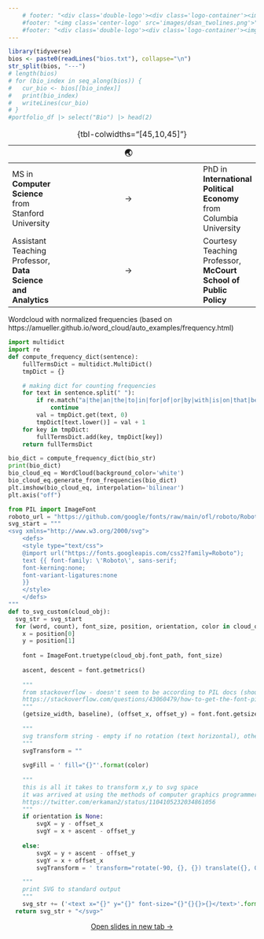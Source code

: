```yaml
---
    # footer: "<div class='double-logo'><div class='logo-container'><img class='logo-img logo-left' src='images/dsan_twolines.png'><img class='logo-img' src='images/mccourt.svg'></div></div>"
    #footer: "<img class='center-logo' src='images/dsan_twolines.png'>"
    #footer: "<div class='double-logo'><div class='logo-container'><img class='logo-img logo-left' src='images/dsan_twolines.png'><img class='logo-img' src='images/mccourt.svg'></div></div>"
---
```


```r
library(tidyverse)
bios <- paste0(readLines("bios.txt"), collapse="\n")
str_split(bios, "---")
# length(bios)
# for (bio_index in seq_along(bios)) {
#   cur_bio <- bios[[bio_index]]
#   print(bio_index)
#   writeLines(cur_bio)
# }
#portfolio_df |> select("Bio") |> head(2)
```

 | | 🌏 |
| - |:-:| - |
| MS in **Computer Science** from Stanford University | &rarr; | PhD in **International Political Economy** from Columbia University |
| Assistant Teaching Professor, **Data Science and Analytics** | &rarr; | Courtesy Teaching Professor, **McCourt School of Public Policy** |

: {tbl-colwidths="[45,10,45]"}

Wordcloud with normalized frequencies (based on https://amueller.github.io/word_cloud/auto_examples/frequency.html)

```python
import multidict
import re
def compute_frequency_dict(sentence):
    fullTermsDict = multidict.MultiDict()
    tmpDict = {}

    # making dict for counting frequencies
    for text in sentence.split(" "):
        if re.match("a|the|an|the|to|in|for|of|or|by|with|is|on|that|be", text):
            continue
        val = tmpDict.get(text, 0)
        tmpDict[text.lower()] = val + 1
    for key in tmpDict:
        fullTermsDict.add(key, tmpDict[key])
    return fullTermsDict

bio_dict = compute_frequency_dict(bio_str)
print(bio_dict)
bio_cloud_eq = WordCloud(background_color='white')
bio_cloud_eq.generate_from_frequencies(bio_dict)
plt.imshow(bio_cloud_eq, interpolation='bilinear')
plt.axis("off")
```

```python
from PIL import ImageFont
roboto_url = "https://github.com/google/fonts/raw/main/ofl/roboto/Roboto%5Bwdth,wght%5D.ttf"
svg_start = """
<svg xmlns="http://www.w3.org/2000/svg">
    <defs>
    <style type="text/css">
    @import url("https://fonts.googleapis.com/css2?family=Roboto");
    text {{ font-family: \'Roboto\', sans-serif;
    font-kerning:none;
    font-variant-ligatures:none
    }}
    </style>
    </defs>
"""
def to_svg_custom(cloud_obj):
  svg_str = svg_start
  for (word, count), font_size, position, orientation, color in cloud_obj.layout_:
    x = position[0]
    y = position[1]
    
    font = ImageFont.truetype(cloud_obj.font_path, font_size)
            
    ascent, descent = font.getmetrics()
    
    """
    from stackoverflow - doesn't seem to be according to PIL docs (should return height, width) but doesn't work otherwise...
    https://stackoverflow.com/questions/43060479/how-to-get-the-font-pixel-height-using-pil-imagefont
    """
    (getsize_width, baseline), (offset_x, offset_y) = font.font.getsize(word)
    
    """
    svg transform string - empty if no rotation (text horizontal), otherwise contains rotate and translate numbers
    """
    svgTransform = ""    
    
    svgFill = ' fill="{}"'.format(color)    
        
    """
    this is all it takes to transform x,y to svg space 
    it was arrived at using the methods of computer graphics programmers
    https://twitter.com/erkaman2/status/1104105232034861056
    """
    if orientation is None:
        svgX = y - offset_x
        svgY = x + ascent - offset_y      
        
    else:
        svgX = y + ascent - offset_y
        svgY = x + offset_x
        svgTransform = ' transform="rotate(-90, {}, {}) translate({}, 0)"'.format(svgX, svgY, -getsize_width)

    """
    print SVG to standard output 
    """
    svg_str += ('<text x="{}" y="{}" font-size="{}"{}{}>{}</text>'.format(svgX, svgY, font_size, svgTransform, svgFill, word))
  return svg_str + "</svg>"
```

::: {.content-visible unless-format="revealjs"}

<center class='mb-3'>
<a class='h2' href='./slides.html' target='_blank'>Open slides in new tab &rarr;</a>
</center>

:::